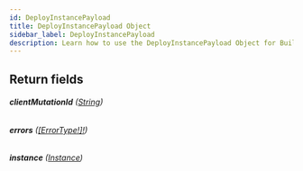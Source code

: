 ```yaml
---
id: DeployInstancePayload
title: DeployInstancePayload Object
sidebar_label: DeployInstancePayload
description: Learn how to use the DeployInstancePayload Object for Builder's API.
---
```


## Return fields

###### <b>clientMutationId</b> ([String](/docs/composer/builder/api/schema/scalar/String.mdx))

###### <b>errors</b> ([[ErrorType!]!](/docs/composer/builder/api/schema/object/ErrorType.mdx))

###### <b>instance</b> ([Instance](/docs/composer/builder/api/schema/object/Instance.mdx))
